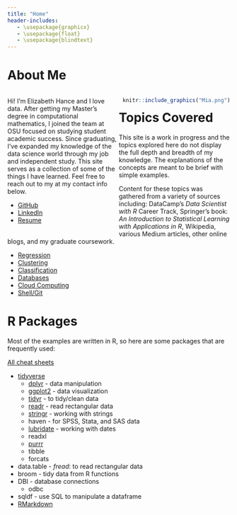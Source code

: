 ---
title: "Home"
header-includes:
   - \usepackage{graphicx}
   - \usepackage{float}
   - \usepackage{blindtext}   
---

# About Me {-}
<style>
.column-left{
  float: left;
  width: 50%;
  text-align: left;
}
.column-right{
  float: right;
  width: 50%;
  text-align: right;
}
</style>

<div class="column-left">
Hi! I'm Elizabeth Hance and I love data.  After getting my Master's degree in computational mathematics, I joined the team at OSU focused on studying student academic success.  Since graduating, I've expanded my knowledge of the data science world through my job and independent study.  This site serves as a collection of some of the things I have learned.  Feel free to reach out to my at my contact info below.

* [GitHub](https://github.com/elizabethhance19)
* [LinkedIn](www.linkedin.com/in/elizabeth-hance)
* [Resume](https://github.com/elizabethhance19/DataScience/blob/master/Resume-Elizabeth-Hance.pdf)

</div>
<div class="column-right">
```{r, echo=FALSE, fig.cap="My dog, Mia", out.width="50%", fig.align='center', out.extra='angle=0',}
knitr::include_graphics("Mia.png")
```
</div>


# Topics Covered {-}
This site is a work in progress and the topics explored here do not display the full depth and breadth of my knowledge.  The explanations of the concepts are meant to be brief with simple examples. 

Content for these topics was gathered from a variety of sources including: DataCamp's *Data Scientist with R* Career Track, Springer's book: *An Introduction to Statistical Learning with Applications in R*, Wikipedia, various Medium articles, other online blogs, and my graduate coursework.

* [Regression](https://elizabethhance19.github.io/DataScience/Regression.html)
* [Clustering](https://elizabethhance19.github.io/DataScience/Clustering.html)  
* [Classification](https://elizabethhance19.github.io/DataScience/Classification.html) 
* [Databases](https://elizabethhance19.github.io/DataScience/Databases.html)
* [Cloud Computing](https://elizabethhance19.github.io/DataScience/CloudComputing.html)
* [Shell/Git](https://elizabethhance19.github.io/DataScience/ShellGit.html)


# R Packages {-}
Most of the examples are written in R, so here are some packages that are frequently used:

[All cheat sheets](https://rstudio.com/resources/cheatsheets/)

* [tidyverse](https://www.tidyverse.org/packages/)
  + [dplyr](https://rstudio.com/wp-content/uploads/2015/02/data-wrangling-cheatsheet.pdf) - data manipulation
  + [ggplot2](https://ggplot2.tidyverse.org/reference/) - data visualization
  + [tidyr](https://tidyr.tidyverse.org/) - to tidy/clean data
  + [readr](https://readr.tidyverse.org/) - read rectangular data
  + [stringr](https://stringr.tidyverse.org/) - working with strings
  + haven - for SPSS, Stata, and SAS data
  + [lubridate](https://lubridate.tidyverse.org/) - working with dates
  + readxl
  + [purrr](https://purrr.tidyverse.org/)
  + tibble
  + forcats
* data.table - *fread*: to read rectangular data
* broom - tidy data from R functions
* DBI - database connections
  + odbc 
* sqldf - use SQL to manipulate a dataframe
* [RMarkdown](https://rstudio.com/wp-content/uploads/2015/02/rmarkdown-cheatsheet.pdf)





